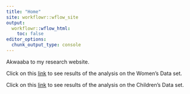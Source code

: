 ```yaml
---
title: "Home"
site: workflowr::wflow_site
output:
  workflowr::wflow_html:
    toc: false
editor_options:
  chunk_output_type: console
---
```


Akwaaba to my research website.

Click on this [link](01_women_malaria_dataset.html) to see results of the analysis on the Women's Data set.

Click on this [link](02_children_malaria_dataset.html) to see results of the analysis on the Children's Data set.
